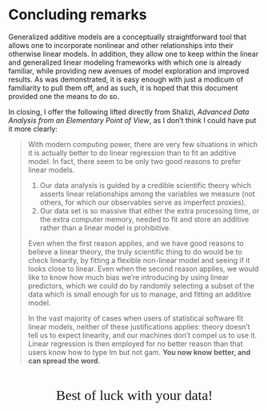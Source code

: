 # Concluding remarks


Generalized additive models are a conceptually straightforward tool that allows one to incorporate nonlinear and other relationships into their otherwise linear models. In addition, they allow one to keep within the linear and generalized linear modeling frameworks with which one is already familiar, while providing new avenues of model exploration and improved results.  As was demonstrated, it is easy enough with just a modicum of familiarity to pull them off, and as such, it is hoped that this document provided one the means to do so.

In closing, I offer the following lifted directly from Shalizi, *Advanced Data Analysis from an Elementary Point of View*, as I don't think I could have put it more clearly:

> With modern computing power, there are very few situations in which it is actually better to do linear regression than to fit an additive model. In fact, there seem to be only two good reasons to prefer linear models.
>
1. Our data analysis is guided by a credible scientific theory which asserts linear relationships among the variables we measure (not others, for which our observables
serve as imperfect proxies).
2. Our data set is so massive that either the extra processing time, or the extra computer memory, needed to fit and store an additive rather than a linear
model is prohibitive.
>
Even when the first reason applies, and we have good reasons to believe a linear theory, the truly scientific thing to do would be to check linearity, by fitting a flexible non-linear model and seeing if it looks close to linear. Even when the second reason applies, we would like to know how much bias we're introducing by using linear predictors, which we could do by randomly selecting a subset of the data which is small enough for us to manage, and fitting an additive model.
>
In the vast majority of cases when users of statistical software fit linear models, neither of these justifications applies: theory doesn't tell us to expect linearity, and our machines don't compel us to use it. Linear regression is then employed for no better reason than that users know how to type lm but not gam. **You now know
better, and can spread the word**.

<br>

<div style="text-align:center">
<span class="" style="font-size:200%; font-family:'Alex Brush'">Best of luck with your data!</span>
</div>